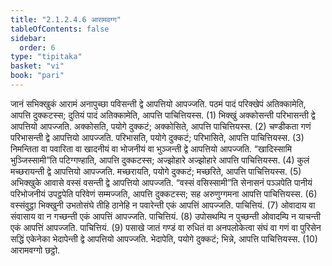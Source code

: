 ```yaml
---
title: "2.1.2.4.6 आरामवग्ग"
tableOfContents: false
sidebar:
  order: 6
type: "tipitaka"
basket: "vi"
book: "pari"
---
```



<DynamicBreadcrumb />

<Division number="236" book="pari">

<Paragraph number="932" book="pari">
जानं सभिक्खुकं आरामं अनापुच्छा पविसन्ती द्वे आपत्तियो आपज्जति. पठमं पादं परिक्खेपं अतिक्कामेति, आपत्ति दुक्कटस्स; दुतियं पादं अतिक्कामेति, आपत्ति पाचित्तियस्स. (1)
</Paragraph>

<Paragraph number="933" book="pari">
भिक्खुं अक्कोसन्ती परिभासन्ती द्वे आपत्तियो आपज्जति. अक्कोसति, पयोगे दुक्कटं; अक्कोसिते, आपत्ति पाचित्तियस्स. (2)
</Paragraph>

<Paragraph number="934" book="pari">
चण्डीकता गणं परिभासन्ती द्वे आपत्तियो आपज्जति. परिभासति, पयोगे दुक्कटं; परिभासिते, आपत्ति पाचित्तियस्स. (3)
</Paragraph>

<Paragraph number="935" book="pari">
निमन्तिता वा पवारिता वा खादनीयं वा भोजनीयं वा भुञ्जन्ती द्वे आपत्तियो आपज्जति. “खादिस्सामि भुञ्जिस्सामी”ति पटिग्गण्हाति, आपत्ति दुक्कटस्स; अज्झोहारे अज्झोहारे आपत्ति पाचित्तियस्स. (4)
</Paragraph>

<Paragraph number="936" book="pari">
कुलं मच्छरायन्ती द्वे आपत्तियो आपज्जति. मच्छरायति, पयोगे दुक्कटं; मच्छरिते, आपत्ति पाचित्तियस्स. (5)
</Paragraph>

<Paragraph number="937" book="pari">
अभिक्खुके आवासे वस्सं वसन्ती द्वे आपत्तियो आपज्जति. “वस्सं वसिस्सामी”ति सेनासनं पञ्ञपेति पानीयं परिभोजनीयं उपट्ठपेति परिवेणं सम्मज्जति, आपत्ति दुक्कटस्स; सह अरुणुग्गमना आपत्ति पाचित्तियस्स. (6)
</Paragraph>

<Paragraph number="938" book="pari">
वस्संवुट्ठा भिक्खुनी उभतोसंघे तीहि ठानेहि न पवारेन्ती एकं आपत्तिं आपज्जति. पाचित्तियं. (7)
</Paragraph>

<Paragraph number="939" book="pari">
ओवादाय वा संवासाय वा न गच्छन्ती एकं आपत्तिं आपज्जति. पाचित्तियं. (8)
</Paragraph>

<Paragraph number="940" book="pari">
उपोसथम्पि न पुच्छन्ती ओवादम्पि न याचन्ती एकं आपत्तिं आपज्जति. पाचित्तियं. (9)
</Paragraph>

<Paragraph number="941" book="pari">
पसाखे जातं गण्डं वा रुधितं वा अनपलोकेत्वा संघं वा गणं वा पुरिसेन सद्धिं एकेनेका भेदापेन्ती द्वे आपत्तियो आपज्जति. भेदापेति, पयोगे दुक्कटं; भिन्ने, आपत्ति पाचित्तियस्स. (10)

</Paragraph>
</Division>

<Paragraph number="942" type="center" book="pari">
आरामवग्गो छट्ठो.
</Paragraph>